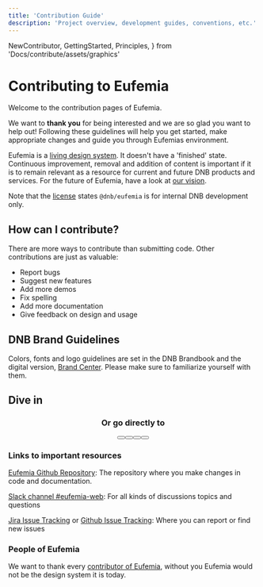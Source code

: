 ```yaml
---
title: 'Contribution Guide'
description: 'Project overview, development guides, conventions, etc.'
---
```


  NewContributor,
  GettingStarted,
  Principles,
} from 'Docs/contribute/assets/graphics'

# Contributing to Eufemia

Welcome to the contribution pages of Eufemia.

We want to **thank you** for being interested and we are so glad you want to help out! Following these guidelines will help you get started, make appropriate changes and guide you through Eufemias environment.

Eufemia is a [living design system](/design-system/about/living-system). It doesn't have a 'finished' state. Continuous improvement, removal and addition of content is important if it is to remain relevant as a resource for current and future DNB products and services. For the future of Eufemia, have a look at [our vision](/contribute/vision).

Note that the [license](/license) states `@dnb/eufemia` is for internal DNB development only.

## How can I contribute?

There are more ways to contribute than submitting code. Other contributions are just as valuable:

- Report bugs
- Suggest new features
- Add more demos
- Fix spelling
- Add more documentation
- Give feedback on design and usage

## DNB Brand Guidelines

Colors, fonts and logo guidelines are set in the DNB Brandbook and the digital version, [Brand Center](https://bc.dnb.no/). Please make sure to familiarize yourself with them.

## Dive in

<div
  align="center"
  className="dnb-section dnb-section--spacing dnb-section--mint-green"
>
  <div style={{ display: 'flex', flexWrap: 'wrap', marginBottom: '1rem' }}>
    <Card
      url="/contribute/rules"
      about="Code of conduct and Development principles"
      title="Ground rules"
      icon={Principles}
    />
    <Card
      url="/contribute/first-contribution"
      about="Your first contribution, Pull Requests and Technical information "
      title="New contributor"
      icon={NewContributor}
    />
    <Card
      url="/contribute/getting-started"
      about="Set up environment, Make changes and Run tests "
      title="Getting started"
      icon={GettingStarted}
    />
  </div>
  <h3>Or go directly to</h3>
  <div
    style={{
      display: 'flex',
      flexWrap: 'wrap',
      gap: '1rem',
      justifyContent: 'center',
    }}
  >
    <Button
      href="/contribute/style-guides"
      size="large"
      variant="secondary"
      text="Style guides"
      icon="chevron_right"
      right
    />
    <Button
      href="/contribute/deploy"
      size="large"
      variant="secondary"
      text="Deployment"
      icon="chevron_right"
      right
    />
    <Button
      href="/contribute/faq"
      size="large"
      variant="secondary"
      text="FAQ"
      icon="chevron_right"
      right
    />
    <Button
      href="/contribute/contact"
      size="large"
      variant="secondary"
      text="Contact"
      icon="chevron_right"
    />
  </div>
</div>

### Links to important resources

[Eufemia Github Repository](https://github.com/dnbexperience/eufemia): The repository where you make changes in code and documentation.

[Slack channel #eufemia-web](https://dnb-it.slack.com/archives/CMXABCHEY): For all kinds of discussions topics and questions

[Jira Issue Tracking](https://jira.tech.dnb.no/projects/EDS/summary) or [Github Issue Tracking](https://github.com/dnbexperience/eufemia/issues): Where you can report or find new issues

### People of Eufemia

We want to thank every [contributor of Eufemia](/design-system/about#please-contribute), without you Eufemia would not be the design system it is today.
